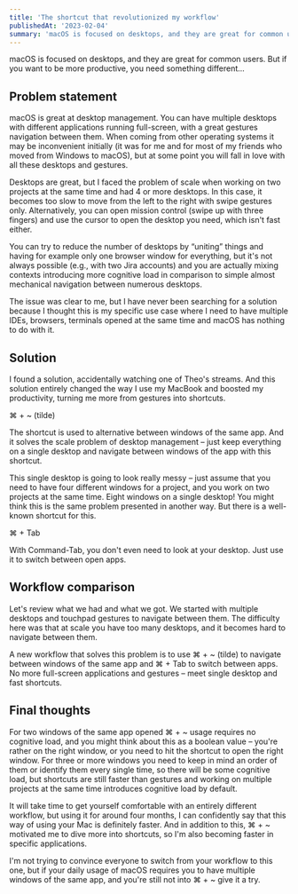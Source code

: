 ```yaml
---
title: 'The shortcut that revolutionized my workflow'
publishedAt: '2023-02-04'
summary: 'macOS is focused on desktops, and they are great for common users. But if you want to be more productive, you need something different...'
---
```


<Callout emoji="💡">
  macOS is focused on desktops, and they are great for common users. But if you want to be more productive, you need something different...
</Callout>

## Problem statement
macOS is great at desktop management. You can have multiple desktops with different applications running full-screen, with a great gestures navigation between them. When coming from other operating systems it may be inconvenient initially (it was for me and for most of my friends who moved from Windows to macOS), but at some point you will fall in love with all these desktops and gestures.

Desktops are great, but I faced the problem of scale when working on two projects at the same time and had 4 or more desktops. In this case, it becomes too slow to move from the left to the right with swipe gestures only. Alternatively, you can open mission control (swipe up with three fingers) and use the cursor to open the desktop you need, which isn't fast either.

You can try to reduce the number of desktops by “uniting” things and having for example only one browser window for everything, but it's not always possible (e.g., with two Jira accounts) and you are actually mixing contexts introducing more cognitive load in comparison to simple almost mechanical navigation between numerous desktops.

The issue was clear to me, but I have never been searching for a solution because I thought this is my specific use case where I need to have multiple IDEs, browsers, terminals opened at the same time and macOS has nothing to do with it.

## Solution
I found a solution, accidentally watching one of Theo's streams. And this solution entirely changed the way I use my MacBook and boosted my productivity, turning me more from gestures into shortcuts.

⌘ + ~ (tilde)

The shortcut is used to alternative between windows of the same app. And it solves the scale problem of desktop management – just keep everything on a single desktop and navigate between windows of the app with this shortcut.

This single desktop is going to look really messy – just assume that you need to have four different windows for a project, and you work on two projects at the same time. Eight windows on a single desktop! You might think this is the same problem presented in another way. But there is a well-known shortcut for this.

⌘ + Tab

With Command-Tab, you don't even need to look at your desktop. Just use it to switch between open apps.

## Workflow comparison
Let's review what we had and what we got. We started with multiple desktops and touchpad gestures to navigate between them. The difficulty here was that at scale you have too many desktops, and it becomes hard to navigate between them.

A new workflow that solves this problem is to use ⌘ + ~ (tilde) to navigate between windows of the same app and ⌘ + Tab to switch between apps. No more full-screen applications and gestures – meet single desktop and fast shortcuts.

## Final thoughts
For two windows of the same app opened ⌘ + ~ usage requires no cognitive load, and you might think about this as a boolean value – you're rather on the right window, or you need to hit the shortcut to open the right window. For three or more windows you need to keep in mind an order of them or identify them every single time, so there will be some cognitive load, but shortcuts are still faster than gestures and working on multiple projects at the same time introduces cognitive load by default.

It will take time to get yourself comfortable with an entirely different workflow, but using it for around four months, I can confidently say that this way of using your Mac is definitely faster. And in addition to this, ⌘ + ~ motivated me to dive more into shortcuts, so I'm also becoming faster in specific applications.

I'm not trying to convince everyone to switch from your workflow to this one, but if your daily usage of macOS requires you to have multiple windows of the same app, and you're still not into ⌘ + ~ give it a try.